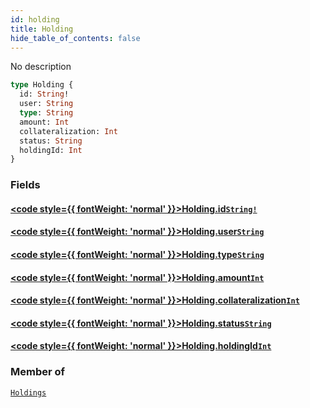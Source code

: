 ```yaml
---
id: holding
title: Holding
hide_table_of_contents: false
---
```








No description

```graphql
type Holding {
  id: String!
  user: String
  type: String
  amount: Int
  collateralization: Int
  status: String
  holdingId: Int
}
```


### Fields

#### [<code style={{ fontWeight: 'normal' }}>Holding.<b>id</b></code>](#)<Bullet />[`String!`](/docs/api/scalars/string) <Badge class="secondary" text="non-null"/> <Badge class="secondary" text="scalar"/>
> 
> 

#### [<code style={{ fontWeight: 'normal' }}>Holding.<b>user</b></code>](#)<Bullet />[`String`](/docs/api/scalars/string) <Badge class="secondary" text="scalar"/>
> 
> 

#### [<code style={{ fontWeight: 'normal' }}>Holding.<b>type</b></code>](#)<Bullet />[`String`](/docs/api/scalars/string) <Badge class="secondary" text="scalar"/>
> 
> 

#### [<code style={{ fontWeight: 'normal' }}>Holding.<b>amount</b></code>](#)<Bullet />[`Int`](/docs/api/scalars/int) <Badge class="secondary" text="scalar"/>
> 
> 

#### [<code style={{ fontWeight: 'normal' }}>Holding.<b>collateralization</b></code>](#)<Bullet />[`Int`](/docs/api/scalars/int) <Badge class="secondary" text="scalar"/>
> 
> 

#### [<code style={{ fontWeight: 'normal' }}>Holding.<b>status</b></code>](#)<Bullet />[`String`](/docs/api/scalars/string) <Badge class="secondary" text="scalar"/>
> 
> 

#### [<code style={{ fontWeight: 'normal' }}>Holding.<b>holdingId</b></code>](#)<Bullet />[`Int`](/docs/api/scalars/int) <Badge class="secondary" text="scalar"/>
> 
> 



### Member of

[`Holdings`](/docs/api/objects/holdings)  <Badge class="secondary" text="object"/>



